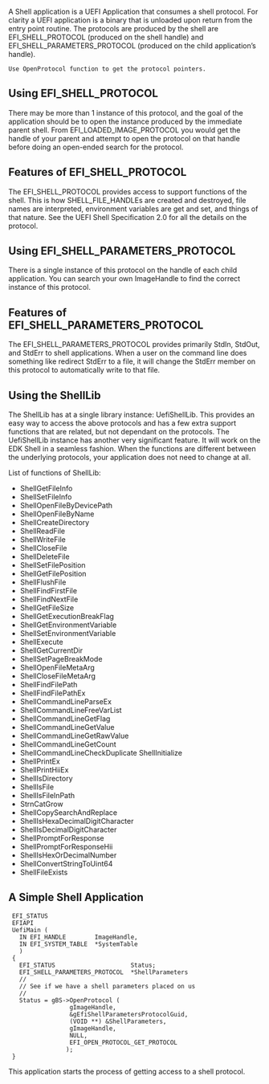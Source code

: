 {{UEFIShell}}

A Shell application is a UEFI Application that consumes a shell protocol.  For clarity a UEFI application is a binary that is unloaded upon return from the entry point routine.  The protocols are produced by the shell are EFI_SHELL_PROTOCOL (produced on the shell handle) and EFI_SHELL_PARAMETERS_PROTOCOL (produced on the child application’s handle).  
 Use OpenProtocol function to get the protocol pointers.
==Using EFI_SHELL_PROTOCOL==
There may be more than 1 instance of this protocol, and the goal of the application should be to open the instance produced by the immediate parent shell.  From EFI_LOADED_IMAGE_PROTOCOL you would get the handle of your parent and attempt to open the protocol on that handle before doing an open-ended search for the protocol.
==Features of EFI_SHELL_PROTOCOL==
The EFI_SHELL_PROTOCOL provides access to support functions of the shell.  This is how SHELL_FILE_HANDLEs are created and destroyed, file names are interpreted, environment variables are get and set, and things of that nature.  See the UEFI Shell Specification 2.0 for all the details on the protocol.
==Using EFI_SHELL_PARAMETERS_PROTOCOL==
There is a single instance of this protocol on the handle of each child application.  You can search your own ImageHandle to find the correct instance of this protocol.
==Features of EFI_SHELL_PARAMETERS_PROTOCOL==
The EFI_SHELL_PARAMETERS_PROTOCOL provides primarily StdIn, StdOut, and StdErr to shell applications.  When a user on the command line does something like redirect StdErr to a file, it will change the StdErr member on this protocol to automatically write to that file.
==Using the ShellLib==
The ShellLib has at a single library instance: UefiShellLib.  This provides an easy way to access the above protocols and has a few extra support functions that are related, but not dependant on the protocols.
The UefiShellLib instance has another very significant feature.  It will work on the EDK Shell in a seamless fashion.  When the functions are different between the underlying protocols, your application does not need to change at all.

List of functions of ShellLib:
*ShellGetFileInfo
*ShellSetFileInfo
*ShellOpenFileByDevicePath
*ShellOpenFileByName
*ShellCreateDirectory
*ShellReadFile
*ShellWriteFile
*ShellCloseFile
*ShellDeleteFile
*ShellSetFilePosition
*ShellGetFilePosition
*ShellFlushFile
*ShellFindFirstFile
*ShellFindNextFile
*ShellGetFileSize
*ShellGetExecutionBreakFlag
*ShellGetEnvironmentVariable
*ShellSetEnvironmentVariable
*ShellExecute
*ShellGetCurrentDir
*ShellSetPageBreakMode
*ShellOpenFileMetaArg
*ShellCloseFileMetaArg
*ShellFindFilePath
*ShellFindFilePathEx
*ShellCommandLineParseEx
*ShellCommandLineFreeVarList
*ShellCommandLineGetFlag
*ShellCommandLineGetValue
*ShellCommandLineGetRawValue
*ShellCommandLineGetCount
*ShellCommandLineCheckDuplicate	ShellInitialize
*ShellPrintEx
*ShellPrintHiiEx
*ShellIsDirectory
*ShellIsFile
*ShellIsFileInPath
*StrnCatGrow
*ShellCopySearchAndReplace
*ShellIsHexaDecimalDigitCharacter
*ShellIsDecimalDigitCharacter
*ShellPromptForResponse
*ShellPromptForResponseHii
*ShellIsHexOrDecimalNumber
*ShellConvertStringToUint64
*ShellFileExists

==A Simple Shell Application ==

  EFI_STATUS
  EFIAPI
  UefiMain (
    IN EFI_HANDLE        ImageHandle,
    IN EFI_SYSTEM_TABLE  *SystemTable
    )
  {
    EFI_STATUS                     Status;
    EFI_SHELL_PARAMETERS_PROTOCOL  *ShellParameters
    //
    // See if we have a shell parameters placed on us
    //
    Status = gBS->OpenProtocol (
                  gImageHandle,
                  &gEfiShellParametersProtocolGuid,
                  (VOID **) &ShellParameters,
                  gImageHandle,
                  NULL,
                  EFI_OPEN_PROTOCOL_GET_PROTOCOL
                 );
  }

This application starts the process of getting access to a shell protocol.